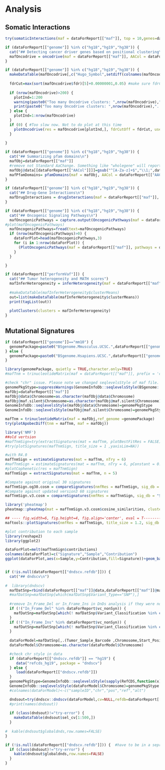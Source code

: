 
# Analysis
## Somatic Interactions
```r
try(somaticInteractions(maf = dataForReport[["maf"]], top = 10,genes=dataForReport[["interestedGenes"]], pvalue = c(0.05, 0.1)))
```

<!-- ## Detecting cancer driver genes based on positional clustering -->
```r
if (dataForReport[["genome"]] %in% c("hg18","hg19","hg38")) {
  cat("## Detecting cancer driver genes based on positional clustering\n")
  mafOncodrive = oncodrive(maf = dataForReport[["maf"]], AACol = dataForReport[["AACol"]], minMut = 5, pvalMethod = 'zscore')
}
```

```r
if (dataForReport[["genome"]] %in% c("hg18","hg19","hg38")) {
  makeDataTable(mafOncodrive[,c("Hugo_Symbol",setdiff(colnames(mafOncodrive),colnames(dataForReport[["maf"]]@gene.summary))),with = FALSE])
  
  fdrCut=max(sort(mafOncodrive$fdr)[5]+0.00000001,0.05) #make sure fdrCut can include at least 5 points for plot
  
  if (nrow(mafOncodrive)>200) {
    plotInd=1:200
    warning(paste0("Too many Oncodrive clusters: ",nrow(mafOncodrive),". Only top 200 were plotted. See table above for more details."))
    print(paste0("Too many Oncodrive clusters: ",nrow(mafOncodrive),". Only top 200 were plotted. See table above for more details."))
  } else {
    plotInd=1:nrow(mafOncodrive)
  }
  if (0) { #Too slow now. Not to do plot at this time
    plotOncodrive(res = mafOncodrive[plotInd,], fdrCutOff = fdrCut, useFraction = TRUE)
  }
  
}
```

<!-- ## Summarizing pfam domains -->
```r
if (dataForReport[["genome"]] %in% c("hg18","hg19","hg38")) {
  cat("## Summarizing pfam domains\n")
  mafObj=dataForReport[["maf"]]
  #remove not Standard AaChange. Something like "wholegene" will report error. Add ; behind it to aviod it
  mafObj@data[[dataForReport[["AACol"]]]]=gsub("^[A-Za-z]+$","\\1;",dataForReport[["maf"]]@data[[dataForReport[["AACol"]]]])
  mafPfamDomains= pfamDomains(maf = mafObj, AACol = dataForReport[["AACol"]], top = 10)
}
```


<!-- ## Drug-Gene Interactions -->
```r
if (dataForReport[["genome"]] %in% c("hg18","hg19","hg38")) {
  cat("## Drug-Gene Interactions\n")
  mafDrugInteractions = drugInteractions(maf = dataForReport[["maf"]], fontSize = 0.75)
}
```



<!-- ## Oncogenic Signaling Pathways -->
```r
if (dataForReport[["genome"]] %in% c("hg18","hg19","hg38")) {
  cat("## Oncogenic Signaling Pathways\n")
  mafOncogenicPathways = capture.output(OncogenicPathways(maf = dataForReport[["maf"]]))
#plot(mafOncogenicPathways)
  mafOncogenicPathways=fread(text=mafOncogenicPathways)
  if (nrow(mafOncogenicPathways)>0) {
    dataForPlot=head(mafOncogenicPathways,3)
    for (i in 1:nrow(dataForPlot)) {
      (PlotOncogenicPathways(maf = dataForReport[["maf"]], pathways = dataForPlot$Pathway[i]))
    }
  }

}
```


<!-- ## Tumor heterogeneity and MATH scores -->
<!-- Top 5 most mutated samples were used -->
```r
if (dataForReport[["performVaf"]]) {
  cat("## Tumor heterogeneity and MATH scores")
  mafInferHeterogeneity = inferHeterogeneity(maf = dataForReport[["maf"]], vafCol = dataForReport[["vafCol"]])
  
  #makeDataTable(mafInferHeterogeneity$clusterMeans)
  out=list(makeDataTable(mafInferHeterogeneity$clusterMeans))
  print(tagList(out))
  
  plotClusters(clusters = mafInferHeterogeneity)
}

```

<!-- ```{r} -->
<!-- mafInferHeterogeneity = inferHeterogeneity(maf = dataForReport[["maf"]], vafCol = 'i_TumorVAF_WU') -->
<!-- gvisTable(mafInferHeterogeneity$clusterMeans,options=tableVisOptions) -->
<!-- plotClusters(clusters = mafInferHeterogeneity) -->

<!-- ``` -->

## Mutational Signatures

```r
if (dataForReport[["genome"]]=="mm10") {
  genomePackage=paste0("BSgenome.Mmusculus.UCSC.",dataForReport[["genome"]])
} else {
  genomePackage=paste0("BSgenome.Hsapiens.UCSC.",dataForReport[["genome"]])
}

library(genomePackage, quietly = TRUE,character.only=TRUE)
#mafTnm = trinucleotideMatrix(maf = dataForReport[["maf"]], prefix = 'chr', add = TRUE, ref_genome =dataForReport[["genomePackage"]])

#check "chr" issue. Please note we changed seqlevelsStyle of maf file. May influence other analysis in future. So need to use another variable
genomePkgStype=suppressWarnings(GenomeInfoDb::seqlevelsStyle(BSgenome::getBSgenome(genome =genomePackage)))
mafObj=dataForReport[["maf"]]
mafObj@data$Chromosome=as.character(mafObj@data$Chromosome)
mafObj@maf.silent$Chromosome=as.character(mafObj@maf.silent$Chromosome)
GenomeInfoDb::seqlevelsStyle(mafObj@data$Chromosome)=genomePkgStype
GenomeInfoDb::seqlevelsStyle(mafObj@maf.silent$Chromosome)=genomePkgStype

mafTnm = trinucleotideMatrix(maf = mafObj,ref_genome =genomePackage)
try(plotApobecDiff(tnm = mafTnm, maf = mafObj))

library('NMF')
##old vertsion
#mafTnmSign=try(extractSignatures(mat = mafTnm, plotBestFitRes = FALSE))
#try(plotSignatures(mafTnmSign, title_size = 1 ,yaxisLim=NA))

#with R4.0
mafTnmSign = estimateSignatures(mat = mafTnm, nTry = 6)
#mafTnmSign = estimateSignatures(mat = mafTnm, nTry = 6, pConstant = 0.1, plotBestFitRes = FALSE, parallel = 2)
#plotCophenetic(res = mafTnmSign)
mafTnmSign = extractSignatures(mat = mafTnm, n = 5)

#Compate against original 30 signatures 
mafTnmSign.og30.cosm = compareSignatures(nmfRes = mafTnmSign, sig_db = "legacy")
#Compate against updated version3 60 signatures 
mafTnmSign.v3.cosm = compareSignatures(nmfRes = mafTnmSign, sig_db = "SBS")

library('pheatmap')
pheatmap::pheatmap(mat = mafTnmSign.v3.cosm$cosine_similarities, cluster_rows = FALSE, main = "cosine similarity against validated signatures")

## ---- fig.width=6, fig.height=4, fig.align='center', eval = T-----------------
maftools::plotSignatures(nmfRes = mafTnmSign, title_size = 1.2, sig_db = "SBS")

#plot contribution to each sample
library(reshape2)
library(ggplot2)

dataForPlot=melt(mafTnmSign$contributions)
colnames(dataForPlot)=c("Signature","Sample","Contribution")
ggplot(dataForPlot,aes(x=Sample,y=Contribution,fill=Signature))+geom_bar(stat = "identity")+ theme(axis.text.x = element_text(angle = 90, vjust = 0.5, hjust=1))



```


<!-- ## dndscv -->
```r
if (!is.null(dataForReport[["dndscv.refdb"]])) {
  cat("## dndscv\n")
  
#  library(dndscv)
  mafDatSnp=rbind(dataForReport[["maf"]]@data,dataForReport[["maf"]]@maf.silent)
  #mafDatSnp=mafDatSnp[which(mafDatSnp$Variant_Type=="SNP"),]
  
  #remove In_Frame_Del or In_Frame_Ins in DnDs analysis if they were not considered as vc_nonSyn
  if (!("In_Frame_Del" %in% dataForReport$vc_nonSyn)) {
    mafDatSnp=mafDatSnp[which(! mafDatSnp$Variant_Classification %in% c("In_Frame_Del")),]
  }
  if (!("In_Frame_Ins" %in% dataForReport$vc_nonSyn)) {
    mafDatSnp=mafDatSnp[which(! mafDatSnp$Variant_Classification %in% c("In_Frame_Ins")),]
  }
  
  dataForModel=mafDatSnp[,.(Tumor_Sample_Barcode ,Chromosome,Start_Position,Reference_Allele,Tumor_Seq_Allele2)]
  dataForModel$Chromosome=as.character(dataForModel$Chromosome)

  #check chr style in data
  if (dataForReport[["dndscv.refdb"]] == "hg19") {
     data("refcds_hg19", package = "dndscv")
  } else {
     load(dataForReport[["dndscv.refdb"]])
  }
  genomePkgStype=GenomeInfoDb::seqlevelsStyle(sapply(RefCDS,function(x) x$chr))
  GenomeInfoDb::seqlevelsStyle(dataForModel$Chromosome)=genomePkgStype
  #colnames(dataForModel)<-c("sampleID","chr","pos","ref","alt")

  dndsout=try(dndscv::dndscv(dataForModel,cv=NULL,refdb=dataForReport[["dndscv.refdb"]],use_indel_sites=FALSE))
  #print(names(dndsout))
  
  if (class(dndsout)!="try-error") {
    makeDataTable(dndsout$sel_cv[1:500,])
  }
  
#  kable(dndsout$globaldnds,row.names=FALSE)
}

if (!is.null(dataForReport[["dndscv.refdb"]])) {  #have to be in a seprate section to make sure makeDataTable(dndsout$sel_cv[1:500,]) can display
  if (class(dndsout)!="try-error") {
    kable(dndsout$globaldnds,row.names=FALSE)
  }
}
```





